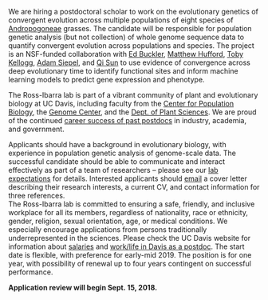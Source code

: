 We are hiring a postdoctoral scholar to work on the evolutionary genetics of convergent evolution across multiple populations of eight species of [Andropogoneae](https://en.wikipedia.org/wiki/Andropogoneae) grasses. The candidate will be responsible for population genetic analysis (but not collection) of whole genome sequence data to quantify convergent evolution across populations and species. The project is an NSF-funded collaboration with [Ed Buckler](http://www.maizegenetics.net), [Matthew Hufford](http://www.public.iastate.edu/~mhufford/HuffordLab/home.html), [Toby Kellogg](http://kellogglab.weebly.com), [Adam Siepel](http://siepellab.labsites.cshl.edu), and [Qi Sun](http://cbsu.tc.cornell.edu/staff/qisun/) to use evidence of convergence across deep evolutionary time to identify functional sites and inform machine learning models to predict gene expression and phenotype.

The Ross-Ibarra lab is part of a vibrant community of plant and evolutionary biology at UC Davis, including faculty from the [Center for Population Biology](https://cpb.ucdavis.edu), the [Genome Center](http://genomecenter.ucdavis.edu), and the [Dept. of Plant Sciences](http://www.plantsciences.ucdavis.edu/plantsciences/). We are proud of the continued [career success of past postdocs](http://www.rilab.org/people.html#lab-alumni) in industry, academia, and government.

Applicants should have a background in evolutionary biology, with experience in population genetic analysis of genome-scale data.  The successful candidate should be able to communicate and interact effectively as part of a team of researchers – please see our [lab expectations](expectations.html) for details.  Interested applicants should [email](mailto:rossibarra@ucdavis.edu) a cover letter describing their research interests, a current CV, and contact information for three references.  
The Ross-Ibarra lab is committed to ensuring a safe, friendly, and inclusive workplace for all its members, regardless of nationality, race or ethnicity, gender, religion, sexual orientation, age, or medical conditions. We especially encourage applications from persons traditionally underrepresented in the sciences. Please check the UC Davis website for information about [salaries](https://www.ucop.edu/academic-personnel-programs/_files/1819/2018-19-adj-scales/t23.pdf) and [work/life in Davis as a postdoc](http://postdocs.ucdavis.edu). The start date is flexible, with preference for early-mid 2019. The position is for one year, with possibility of renewal up to four years contingent on successful performance.

**Application review will begin Sept. 15, 2018.** 